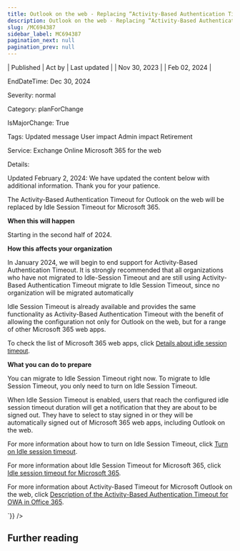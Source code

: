 ```yaml
---
title: Outlook on the web - Replacing “Activity-Based Authentication Timeout” with “Idle Session Timeout for Microsoft 365”
description: Outlook on the web - Replacing “Activity-Based Authentication Timeout” with “Idle Session Timeout for Microsoft 365”
slug: /MC694387
sidebar_label: MC694387
pagination_next: null
pagination_prev: null
---
```



| Published | Act by | Last updated |
| Nov 30, 2023 |  | Feb 02, 2024 |

EndDateTime: Dec 30, 2024

Severity: normal

Category: planForChange

IsMajorChange: True

Tags: Updated message User impact Admin impact Retirement

Service: Exchange Online Microsoft 365 for the web

Details: 

<div dangerouslySetInnerHTML={{__html:`
<p>Updated February 2, 2024: We have updated the content below with additional information. Thank you for your patience.</p><p>The Activity-Based Authentication Timeout for Outlook on the web will be replaced by Idle Session Timeout for Microsoft 365.</p><p><b>When this will happen</b>
</p><p>Starting in the second half of 2024.</p><p><b>How this affects your organization</b>
</p><p>In January 2024, we will begin to end support for Activity-Based Authentication Timeout. It is strongly recommended that all organizations who have not migrated to Idle-Session Timeout and are still using Activity-Based Authentication Timeout migrate to Idle Session Timeout, since no organization will be migrated automatically
</p><p>Idle Session Timeout is already available and provides the same functionality as Activity-Based Authentication Timeout with the benefit of allowing the configuration not only for Outlook on the web, but for a range of other Microsoft 365 web apps.
</p><p>To check the list of Microsoft 365 web apps, click&nbsp;<a href="https://learn.microsoft.com/microsoft-365/admin/manage/idle-session-timeout-web-apps?view=o365-worldwide#details-about-idle-session-timeout" target="_blank" style="font-family: sans-serif; font-weight: 400; background-color: rgb(255, 255, 255);">Details about idle session timeout</a>.</p><p><b>What you can do to prepare</b>
</p><p>You can migrate to Idle Session Timeout right now. To migrate to Idle Session Timeout, you only need to turn on Idle Session Timeout.
</p><p>When Idle Session Timeout is enabled, users that reach the configured idle session timeout duration will get a notification that they are about to be signed out. They have to select to stay signed in or they will be automatically signed out of Microsoft 365 web apps, including Outlook on the web.</p><p>For more information about how to turn on Idle Session Timeout, click <a href="https://learn.microsoft.com/microsoft-365/admin/manage/idle-session-timeout-web-apps?view=o365-worldwide#turn-on-idle-session-timeout" target="_blank">Turn on Idle session timeout</a>.
</p><p>For more information about Idle Session Timeout for Microsoft 365, click <a href="https://learn.microsoft.com/microsoft-365/admin/manage/idle-session-timeout-web-apps?view=o365-worldwide" target="_blank">Idle session timeout for Microsoft 365</a>.
</p><p>For more information about Activity-Based Timeout for Microsoft Outlook on the web, click <a href="https://support.microsoft.com/topic/description-of-the-activity-based-authentication-timeout-for-owa-in-office-365-0c101e1b-020e-69c1-a0b0-26532d60c0a4" target="_blank">Description of the Activity-Based Authentication Timeout for OWA in Office 365</a>.</p><p>
</p><p>
</p>
`}} />

## Further reading
